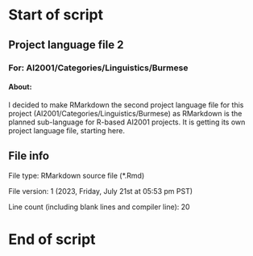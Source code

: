 # Start of script

## Project language file 2

### For: AI2001/Categories/Linguistics/Burmese

#### About:

I decided to make RMarkdown the second project language file for this project (AI2001/Categories/Linguistics/Burmese) as RMarkdown is the planned sub-language for R-based AI2001 projects. It is getting its own project language file, starting here.

## File info

File type: RMarkdown source file (*.Rmd)

File version: 1 (2023, Friday, July 21st at 05:53 pm PST)

Line count (including blank lines and compiler line): 20

# End of script
